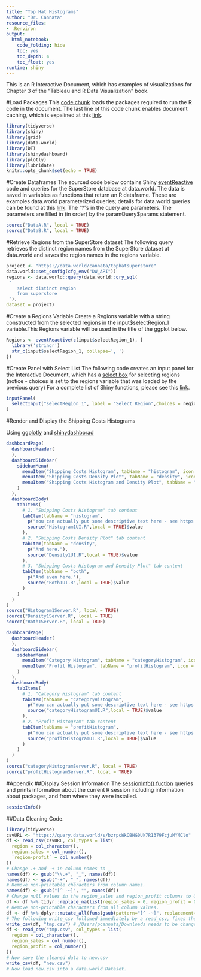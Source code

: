```yaml
---
title: "Top Hat Histograms"
author: "Dr. Cannata"
resource_files:
- .Renviron
output:
  html_notebook:
    code_folding: hide
    toc: yes
    toc_depth: 4
    toc_float: yes
runtime: shiny
---
```

This is an R Interactive Document, which has examples of visualizations for Chapter 3 of the "Tableau and R Data Visualization" book.

#Load Packages
This [code chunk](http://rmarkdown.rstudio.com/authoring_rcodechunks.html) loads the packages required to run the R code in the document.
The last line of this code chunk enables document caching, which is expalined at this [link](http://rmarkdown.rstudio.com/authoring_rcodechunks.html).

```r
library(tidyverse)
library(shiny)
library(grid)
library(data.world)
library(DT)
library(shinydashboard)
library(plotly)
library(lubridate)
knitr::opts_chunk$set(echo = TRUE)
```

#Create Dataframes
The sourced code below contains Shiny [eventReactive](https://shiny.rstudio.com/reference/shiny/1.0.1/observeEvent.html) code and queries for the SuperStore database at data.world. The data is saved in variables as functions that return an R dataframe. These are examples data.world parameterized queries; details for data.world queries can be found at this [link](https://cran.r-project.org/web/packages/data.world/vignettes/query.html). The "?"s in the query are parameters. The parameters are filled in (in order) by the paramQuery$params statement.

```r
source("DataA.R", local = TRUE)
source("DataB.R", local = TRUE)
```

#Retrieve Regions from the SuperStore dataset
The following query retrieves the distinct region names from the SuperStore dataset at data.world and saves the region names in the regions variable.
```r
project <- "https://data.world/cannata/tophatsuperstore" 
data.world::set_config(cfg_env("DW_API")) 
regions <- data.world::query(data.world::qry_sql(
 "   
	select distinct region
	from superstore 
 "), 
dataset = project)
```

#Create a Regions Variable
Create a Regions variable with a string constructed from the selected regions in the input$selectRegion_1 variable.This Regions variable will be used in the title of the ggplot below.

```r
Regions <- eventReactive(c(input$selectRegion_1), { 
  library('stringr')
  str_c(input$selectRegion_1, collapse=', ')
})
```

#Create Panel with Select List
The following code creates an input panel for the Interactive Document, which has a [select box](https://shiny.rstudio.com/reference/shiny/latest/selectInput.html) for selecting regions (notice - choices is set to the regions variable that was loaded by the previous query) For a complete list of Shiny functions, please see this [link](https://shiny.rstudio.com/reference/shiny/latest/).

```r
inputPanel(
  selectInput("selectRegion_1", label = "Select Region",choices = regions, multiple=TRUE, selected=c("East", "West", "Central", "South"))
)
```

#Render and Display the Shipping Costs Histograms

Using [ggplotly](https://www.rdocumentation.org/packages/plotly/versions/4.7.1/topics/ggplotly) and [shinydashborad](https://rstudio.github.io/shinydashboard/structure.html#dynamic-content-1)

```r
dashboardPage(
  dashboardHeader(
  ),
  dashboardSidebar(
    sidebarMenu(
      menuItem("Shipping Costs Histogram", tabName = "histogram", icon = icon("dashboard")),
      menuItem("Shipping Costs Density Plot", tabName = "density", icon = icon("dashboard")),
      menuItem("Shipping Costs Histogram and Density Plot", tabName = "both", icon = icon("dashboard"))
    )
  ),
  dashboardBody(
    tabItems(
      # 1. "Shipping Costs Histogram" tab content
      tabItem(tabName = "histogram",
        p("You can actually put some descriptive text here - see https://shiny.rstudio.com/articles/css.html"),
        source("Histogram1UI.R",local = TRUE)$value
      ),
      # 2. "Shipping Costs Density Plot" tab content
      tabItem(tabName = "density",
        p("And here."),
        source("Density1UI.R",local = TRUE)$value
      ),
      # 3. "Shipping Costs Histogram and Density Plot" tab content
      tabItem(tabName = "both",
        p("And even here."),
        source("Both1UI.R",local = TRUE)$value
      )
    )
  )
)
source("Histogram1Server.R", local = TRUE)
source("Density1Server.R", local = TRUE)
source("Both1Server.R", local = TRUE)
```

```r
dashboardPage(
  dashboardHeader(
  ),
  dashboardSidebar(
    sidebarMenu(
      menuItem("Category Histogram", tabName = "categoryHistogram", icon = icon("dashboard")),
      menuItem("Profit Histogram", tabName = "profitHistogram", icon = icon("dashboard"))
    )
  ),
  dashboardBody(
    tabItems(
      # 1. "Category Histogram" tab content
      tabItem(tabName = "categoryHistogram",
        p("You can actually put some descriptive text here - see https://shiny.rstudio.com/articles/css.html"),
        source("categoryHistogramUI.R",local = TRUE)$value
      ),
      # 2. "Profit Histogram" tab content
      tabItem(tabName = "profitHistogram",
        p("You can actually put some descriptive text here - see https://shiny.rstudio.com/articles/css.html"),
        source("profitHistogramUI.R",local = TRUE)$value
      )
    )
  )
)
source("categoryHistogramServer.R", local = TRUE)
source("profitHistogramServer.R", local = TRUE)
```

#Appendix
##Display Session Information
The [sessionInfo() fuction](https://cran.r-project.org/web/packages/sessioninfo/sessioninfo.pdf) queries and prints information about the current R session including  information about packages, and from where they were installed.
```r
sessionInfo()
```
##Data Cleaning Code.

```r
library(tidyverse)
csvURL <- "https://query.data.world/s/bzrpcWkOBHG0Uk7R1379FcjuMYMClo"
df <- read_csv(csvURL, col_types = list(
  region = col_character(),
  region.sales = col_number(),
  `region-profit` = col_number()
))
# Change .+ and -+ in column names to _
names(df) <- gsub("\\.+", "_", names(df))
names(df) <- gsub("-+", "_", names(df))
# Remove non-printable characters from column names.
names(df) <- gsub("[^ -~]", "", names(df)) 
# Change null values in the region_sales and region_profit columns to 0.
df <- df %>% tidyr::replace_na(list(region_sales = 0, region_profit = 0))
# Remove non-printable characters from all column values.
df <- df %>% dplyr::mutate_all(funs(gsub(pattern="[^ -~]", replacement= "", .)))
# The following write_csv followed immediately by a read_csv, fixes the column types.
write_csv(df, "tmp.csv") # /Users/pcannata/Downloads needs to be changed to a known folder on your machine.
df <- read_csv("tmp.csv", col_types = list(
  region = col_character(),
  region_sales = col_number(),
  region_profit = col_number()
))
# Now save the cleaned data to new.csv
write_csv(df, "new.csv")
# Now load new.csv into a data.world Dataset.
```
